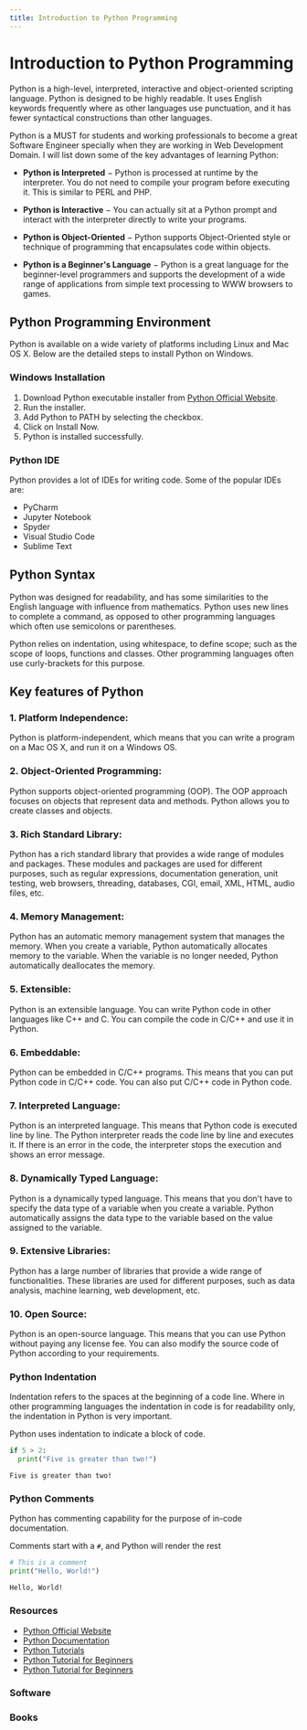 ```yaml
---
title: Introduction to Python Programming
---
```




# Introduction to Python Programming

Python is a high-level, interpreted, interactive and object-oriented scripting language. Python is designed to be highly readable. It uses English keywords frequently where as other languages use punctuation, and it has fewer syntactical constructions than other languages.

Python is a MUST for students and working professionals to become a great Software Engineer specially when they are working in Web Development Domain. I will list down some of the key advantages of learning Python:

- **Python is Interpreted** − Python is processed at runtime by the interpreter. You do not need to compile your program before executing it. This is similar to PERL and PHP.

- **Python is Interactive** − You can actually sit at a Python prompt and interact with the interpreter directly to write your programs.

- **Python is Object-Oriented** − Python supports Object-Oriented style or technique of programming that encapsulates code within objects.

- **Python is a Beginner's Language** − Python is a great language for the beginner-level programmers and supports the development of a wide range of applications from simple text processing to WWW browsers to games.

## Python Programming Environment

Python is available on a wide variety of platforms including Linux and Mac OS X. Below are the detailed steps to install Python on Windows.

### Windows Installation

1. Download Python executable installer from [Python Official Website](https://www.python.org/downloads/).
2. Run the installer.
3. Add Python to PATH by selecting the checkbox.
4. Click on Install Now.
5. Python is installed successfully.

### Python IDE

Python provides a lot of IDEs for writing code. Some of the popular IDEs are:

- PyCharm
- Jupyter Notebook
- Spyder
- Visual Studio Code
- Sublime Text

## Python Syntax

Python was designed for readability, and has some similarities to the English language with influence from mathematics. Python uses new lines to complete a command, as opposed to other programming languages which often use semicolons or parentheses.

Python relies on indentation, using whitespace, to define scope; such as the scope of loops, functions and classes. Other programming languages often use curly-brackets for this purpose.

## Key features of Python

### 1. Platform Independence:

Python is platform-independent, which means that you can write a program on a Mac OS X, and run it on a Windows OS.

### 2. Object-Oriented Programming:

Python supports object-oriented programming (OOP). The OOP approach focuses on objects that represent data and methods. Python allows you to create classes and objects.

### 3. Rich Standard Library:

Python has a rich standard library that provides a wide range of modules and packages. These modules and packages are used for different purposes, such as regular expressions, documentation generation, unit testing, web browsers, threading, databases, CGI, email, XML, HTML, audio files, etc.

### 4. Memory Management:

Python has an automatic memory management system that manages the memory. When you create a variable, Python automatically allocates memory to the variable. When the variable is no longer needed, Python automatically deallocates the memory.

### 5. Extensible:

Python is an extensible language. You can write Python code in other languages like C++ and C. You can compile the code in C/C++ and use it in Python.
### 6. Embeddable:

Python can be embedded in C/C++ programs. This means that you can put Python code in C/C++ code. You can also put C/C++ code in Python code.
### 7. Interpreted Language:

Python is an interpreted language. This means that Python code is executed line by line. The Python interpreter reads the code line by line and executes it. If there is an error in the code, the interpreter stops the execution and shows an error message.
### 8. Dynamically Typed Language:

Python is a dynamically typed language. This means that you don't have to specify the data type of a variable when you create a variable. Python automatically assigns the data type to the variable based on the value assigned to the variable.
### 9. Extensive Libraries:

Python has a large number of libraries that provide a wide range of functionalities. These libraries are used for different purposes, such as data analysis, machine learning, web development, etc.
### 10. Open Source:

Python is an open-source language. This means that you can use Python without paying any license fee. You can also modify the source code of Python according to your requirements.




### Python Indentation

Indentation refers to the spaces at the beginning of a code line. Where in other programming languages the indentation in code is for readability only, the indentation in Python is very important.

Python uses indentation to indicate a block of code.

```python
if 5 > 2:
  print("Five is greater than two!")
```
```cli
Five is greater than two!
```

### Python Comments

Python has commenting capability for the purpose of in-code documentation.

Comments start with a `#`, and Python will render the rest

```python
# This is a comment
print("Hello, World!")
```
```cli
Hello, World!
```

### Resources

- [Python Official Website](https://www.python.org/)
- [Python Documentation](https://docs.python.org/3/)
- [Python Tutorials](https://www.w3schools.com/python/)
- [Python Tutorial for Beginners](https://www.learnpython.org/)
- [Python Tutorial for Beginners](https://www.programiz.com/python-programming)

### Software

<Cards cols="3">
    <Card
        title="Python"
        description="Python is a programming language that lets you work quickly and integrate systems more effectively."
        href="https://www.python.org/"
    />
    <Card
        title="PyCharm"
        description="The Python IDE for Professional Developers."
        href="https://www.jetbrains.com/pycharm/"
    />
    <Card
        title="Jupyter Notebook"
        description="The Jupyter Notebook is an open-source web application that allows you to create and share documents that contain live code, equations, visualizations and narrative text."
        href="https://jupyter.org/"
    />
    <Card
        title="Spyder"
        description="Spyder is a powerful scientific environment written in Python, for Python, and designed by and for scientists, engineers and data analysts."
        href="https://www.spyder-ide.org/"
    />
    <Card
        title="Visual Studio Code"
        description="Visual Studio Code is a code editor redefined and optimized for building and debugging modern web and cloud applications."
        href="https://code.visualstudio.com/"
    />
    <Card
        title="Sublime Text"
        description="Sublime Text is a sophisticated text editor for code, markup and prose."
        href="https://www.sublimetext.com/"
    />
    <Card
        title="Anaconda"
        description="The open-source Anaconda Distribution is the easiest way to perform Python/R data science and machine learning on Linux, Windows, and Mac OS X."
        href="https://www.anaconda.com/"
    />
    <Card
        title="Google Colab"
        description="Google Colab is a free cloud service and now it supports free GPU!"
        href="https://colab.research.google.com/"
    />
    <Card
        title="Repl.it"
        description="Repl.it is a simple yet powerful online IDE, Editor, Compiler, Interpreter, and REPL."
        href="https://repl.it/"
    />
    <Card
        title="Kaggle"
        description="Kaggle is the world's largest data science community with powerful tools and resources to help you achieve your data science goals"
        href="https://www.kaggle.com/"
    />
</Cards>

### Books

<Cards cols="3">
    <Card
        title="Python Crash Course"
        description="A Hands-On, Project-Based Introduction to Programming"
        href="https://nostarch.com/pythoncrashcourse2e"
        target="_blank"
    />
    <Card
        title="Automate the Boring Stuff with Python"
        description="Practical Programming for Total Beginners"
        href="https://nostarch.com/automatestuff2"
        target="_blank"
    />
    <Card
        title="Python for Data Analysis"
        description="Data Wrangling with Pandas, NumPy, and IPython"
        href="https://www.oreilly.com/library/view/python-for-data/9781491957653/"
        target="_blank"
    />
    <Card
        title="Fluent Python"
        description="Clear, Concise, and Effective Programming"
        href="https://www.oreilly.com/library/view/fluent-python/9781491946237/"
        target="_blank"
    />
    <Card
        title="Effective Python"
        description="90 Specific Ways to Write Better Python"
        href="https://www.oreilly.com/library/view/effective-python-90/9780134853987/"
        target="_blank"
    />
    <Card
        title="Python Cookbook"
        description="Recipes for Mastering Python 3"
        href="https://www.oreilly.com/library/view/python-cookbook/9781449357337/"
        target="_blank"
    />
    <Card
        title="Python Tricks"
        description="A Buffet of Awesome Python Features"
        href="https://www.oreilly.com/library/view/python-tricks/9781775093320/"
        target="_blank"
    />
    <Card
        title="Python Programming"
        description="An Introduction to Computer Science"
        href="https://www.amazon.com/Python-Programming-Introduction-Computer-Science/dp/1590282418"
        target="_blank"
    />
    <Card
        title="Python Programming"
        description="An Introduction to Computer Science"
        href="https://www.amazon.com/Python-Programming-Introduction-Computer-Science/dp/1590282418"
        target="_blank"
    />
    <Card
        title="Python Programming"
        description="An Introduction to Computer Science"
        href="https://www.amazon.com/Python-Programming-Introduction-Computer-Science/dp/1590282418"
        target="_blank"
    />
</Cards>

